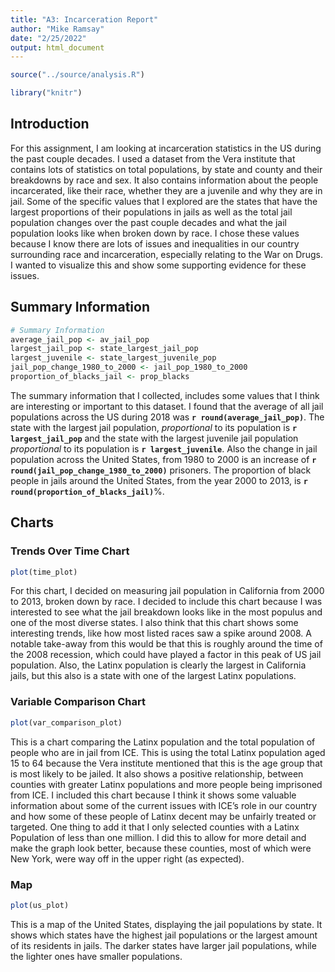 ```yaml
---
title: "A3: Incarceration Report"
author: "Mike Ramsay"
date: "2/25/2022"
output: html_document
---
```


```r
source("../source/analysis.R")

library("knitr")
```


## Introduction
For this assignment, I am looking at incarceration statistics in the US during the past couple decades. I used a dataset from the Vera institute that contains lots of statistics on total populations, by state and county and their breakdowns by race and sex. It also contains information about the people incarcerated, like their race, whether they are a juvenile and why they are in jail. Some of the specific values that I explored are the states that have the largest proportions of their populations in jails as well as the total jail population changes over the past couple decades and what the jail population looks like when broken down by race. I chose these values because I know there are lots of issues and inequalities in our country surrounding race and incarceration, especially relating to the War on Drugs. I wanted to visualize this and show some supporting evidence for these issues.

## Summary Information

```r
# Summary Information
average_jail_pop <- av_jail_pop
largest_jail_pop <- state_largest_jail_pop
largest_juvenile <- state_largest_juvenile_pop
jail_pop_change_1980_to_2000 <- jail_pop_1980_to_2000
proportion_of_blacks_jail <- prop_blacks
```

The summary information that I collected, includes some values that I think are interesting or important to this dataset. I found that the average of all jail populations across the US during 2018 was **`r round(average_jail_pop)`**. The state with the largest jail population, _proportional_ to its population is **`r largest_jail_pop`** and the state with the largest juvenile jail population _proportional_ to its population is **`r largest_juvenile`**. Also the change in jail population across the United States, from 1980 to 2000 is an increase of **`r round(jail_pop_change_1980_to_2000)`** prisoners. The proportion of black people in jails around the United States, from the year 2000 to 2013, is **`r round(proportion_of_blacks_jail)`**%.


## Charts

### Trends Over Time Chart

```r
plot(time_plot)
```

For this chart, I decided on measuring jail population in California from 2000 to 2013, broken down by race. I decided to include this chart because I was interested to see what the jail breakdown looks like in the most populus and one of the most diverse states. I also think that this chart shows some interesting trends, like how most listed races saw a spike around 2008. A notable take-away from this would be that this is roughly around the time of the 2008 recession, which could have played a factor in this peak of US jail population. Also, the Latinx population is clearly the largest in California jails, but this also is a state with one of the largest Latinx populations. 

### Variable Comparison Chart

```r
plot(var_comparison_plot)
```

This is a chart comparing the Latinx population and the total population of people who are in jail from ICE. This is using the total Latinx population aged 15 to 64 because the Vera institute mentioned that this is the age group that is most likely to be jailed. It also shows a positive relationship, between counties with greater Latinx populations and more people being imprisoned from ICE. I included this chart because I think it shows some valuable information about some of the current issues with ICE's role in our country and how some of these people of Latinx decent may be unfairly treated or targeted. One thing to add it that I only selected counties with a Latinx Population of less than one million. I did this to allow for more detail and make the graph look better, because these counties, most of which were New York, were way off in the upper right (as expected). 

### Map

```r
plot(us_plot)
```

This is a map of the United States, displaying the jail populations by state. It shows which states have the highest jail populations or the largest amount of its residents in jails. The darker states have larger jail populations, while the lighter ones have smaller populations.


